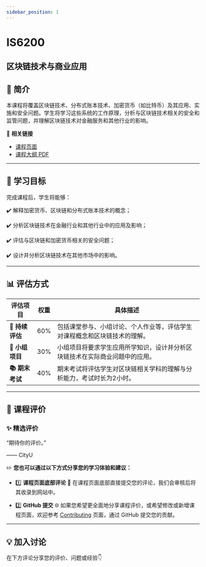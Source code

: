 ```yaml
---
sidebar_position: 1
---
```


# IS6200
## 区块链技术与商业应用

## **📘 简介**
本课程将覆盖区块链技术、分布式账本技术、加密货币（如比特币）及其应用、实施和安全问题。学生将学习这些系统的工作原理，分析与区块链技术相关的安全和监管问题，并理解区块链技术对金融服务和其他行业的影响。

🔗 **相关链接**
- [课程页面](https://www.cityu.edu.hk/catalogue/pg/202425/course/IS6200.htm)
- [课程大纲 PDF](https://www.cityu.edu.hk/catalogue/pg/202425/course/IS6200.pdf)

---

## **🎯 学习目标**

完成课程后，学生将能够：

✔️ 解释加密货币、区块链和分布式账本技术的概念；

✔️ 分析区块链技术在金融行业和其他行业中的应用及影响；

✔️ 评估与区块链和加密货币相关的安全问题；

✔️ 设计并分析区块链技术在其他市场中的影响。

---

## **📊 评估方式**

| **评估项目**          | **权重** | **具体描述**                                                                                       |
|----------------------|---------|---------------------------------------------------------------------------------------------------|
| **📄 持续评估**       | 60%     | 包括课堂参与、小组讨论、个人作业等，评估学生对课程概念和区块链技术的理解。                        |
| **📝 小组项目**       | 30%     | 小组项目将要求学生应用所学知识，设计并分析区块链技术在实际商业问题中的应用。                     |
| **📚 期末考试**       | 40%     | 期末考试将评估学生对区块链相关学科的理解与分析能力，考试时长为2小时。                           |

---

## **💬 课程评价**

### ✨ **精选评价**
<div className={commentStyles.commentBox}>
    <p className={commentStyles.commentText}>
        “期待你的评价。”
    </p>
    <p className={commentStyles.commentAuthor}>—— CityU</p>
</div>

✏️ **您也可以通过以下方式分享您的学习体验和建议：**

- 1️⃣ **课程页面底部评论**
💬 在课程页面底部直接提交您的评论，我们会审核后将其收录到网站中。

- 2️⃣ **GitHub 提交**
🌐 如果您希望更全面地分享课程评价，或希望修改或新增课程页面，欢迎参考 [Contributing](https://penjc.github.io/CityU/contributing) 页面，通过 GitHub 提交您的贡献。


---

## **💡 加入讨论**

在下方评论分享您的评价、问题或经验👇
<Utterances />
